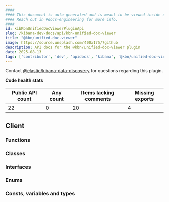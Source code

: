 ```yaml
---
####
#### This document is auto-generated and is meant to be viewed inside our experimental, new docs system.
#### Reach out in #docs-engineering for more info.
####
id: kibKbnUnifiedDocViewerPluginApi
slug: /kibana-dev-docs/api/kbn-unified-doc-viewer
title: "@kbn/unified-doc-viewer"
image: https://source.unsplash.com/400x175/?github
description: API docs for the @kbn/unified-doc-viewer plugin
date: 2025-08-13
tags: ['contributor', 'dev', 'apidocs', 'kibana', '@kbn/unified-doc-viewer']
---
```




Contact [@elastic/kibana-data-discovery](https://github.com/orgs/elastic/teams/kibana-data-discovery) for questions regarding this plugin.

**Code health stats**

| Public API count  | Any count | Items lacking comments | Missing exports |
|-------------------|-----------|------------------------|-----------------|
| 22 | 0 | 20 | 4 |

## Client

### Functions
<DocDefinitionList data={kbnUnifiedDocViewerObj.client.functions}/>

### Classes
<DocDefinitionList data={kbnUnifiedDocViewerObj.client.classes}/>

### Interfaces
<DocDefinitionList data={kbnUnifiedDocViewerObj.client.interfaces}/>

### Enums
<DocDefinitionList data={kbnUnifiedDocViewerObj.client.enums}/>

### Consts, variables and types
<DocDefinitionList data={kbnUnifiedDocViewerObj.client.misc}/>

